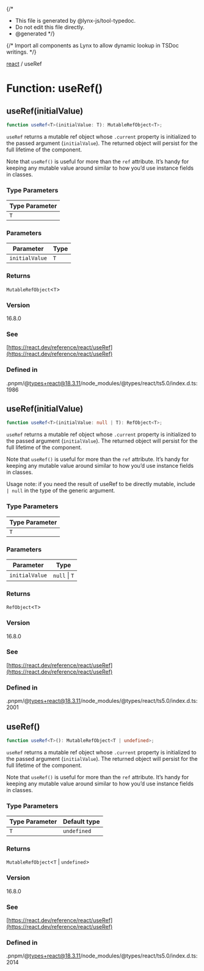 {/*
* This file is generated by @lynx-js/tool-typedoc.
* Do not edit this file directly.
* @generated
*/}

{/* Import all components as Lynx to allow dynamic lookup in TSDoc writings. */}

[react](/api/react/index.mdx) / useRef

# Function: useRef()

## useRef(initialValue)

```ts
function useRef<T>(initialValue: T): MutableRefObject<T>;
```

`useRef` returns a mutable ref object whose `.current` property is initialized to the passed argument
(`initialValue`). The returned object will persist for the full lifetime of the component.

Note that `useRef()` is useful for more than the `ref` attribute. It’s handy for keeping any mutable
value around similar to how you’d use instance fields in classes.

### Type Parameters

| Type Parameter |
| -------------- |
| `T`            |

### Parameters

| Parameter      | Type |
| -------------- | ---- |
| `initialValue` | `T`  |

### Returns

`MutableRefObject`\<`T`\>

### Version

16.8.0

### See

[https://react.dev/reference/react/useRef](https://react.dev/reference/react/useRef)

### Defined in

.pnpm/@types+react@18.3.11/node_modules/@types/react/ts5.0/index.d.ts:1986

## useRef(initialValue)

```ts
function useRef<T>(initialValue: null | T): RefObject<T>;
```

`useRef` returns a mutable ref object whose `.current` property is initialized to the passed argument
(`initialValue`). The returned object will persist for the full lifetime of the component.

Note that `useRef()` is useful for more than the `ref` attribute. It’s handy for keeping any mutable
value around similar to how you’d use instance fields in classes.

Usage note: if you need the result of useRef to be directly mutable, include `| null` in the type
of the generic argument.

### Type Parameters

| Type Parameter |
| -------------- |
| `T`            |

### Parameters

| Parameter      | Type          |
| -------------- | ------------- |
| `initialValue` | `null` \| `T` |

### Returns

`RefObject`\<`T`\>

### Version

16.8.0

### See

[https://react.dev/reference/react/useRef](https://react.dev/reference/react/useRef)

### Defined in

.pnpm/@types+react@18.3.11/node_modules/@types/react/ts5.0/index.d.ts:2001

## useRef()

```ts
function useRef<T>(): MutableRefObject<T | undefined>;
```

`useRef` returns a mutable ref object whose `.current` property is initialized to the passed argument
(`initialValue`). The returned object will persist for the full lifetime of the component.

Note that `useRef()` is useful for more than the `ref` attribute. It’s handy for keeping any mutable
value around similar to how you’d use instance fields in classes.

### Type Parameters

| Type Parameter | Default type |
| -------------- | ------------ |
| `T`            | `undefined`  |

### Returns

`MutableRefObject`\<`T` \| `undefined`\>

### Version

16.8.0

### See

[https://react.dev/reference/react/useRef](https://react.dev/reference/react/useRef)

### Defined in

.pnpm/@types+react@18.3.11/node_modules/@types/react/ts5.0/index.d.ts:2014
